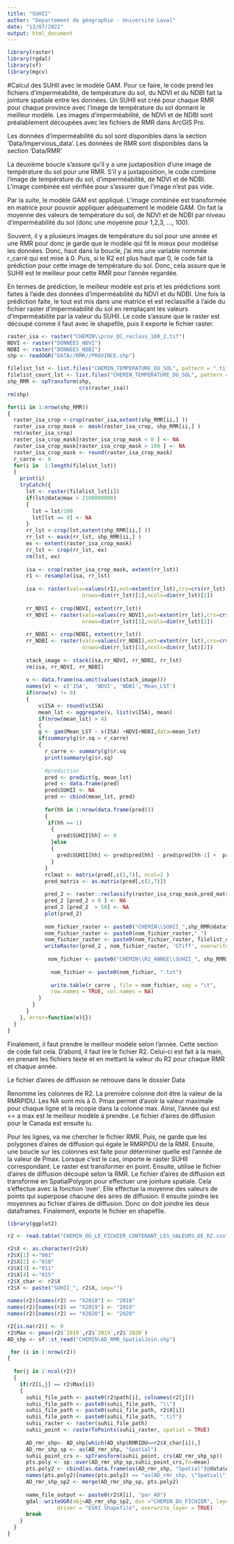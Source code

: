 ```yaml
---
title: "SUHII"
author: "Departement de géographie - Université Laval"
date: "13/07/2021"
output: html_document
---
```


```r
library(raster)
library(rgdal)
library(sf)
library(mgcv)
```

#Calcul des SUHII avec le modèle GAM. 
Pour ce faire, le code prend les fichiers d'imperméabilité, de température du sol, du NDVI et du NDBI fait la jointure spatiale entre les données. Un SUHII est créé pour chaque RMR pour chaque province avec l'image de température du sol donnant le meilleur modèle. Les images d'imperméabilité, de NDVI et de NDBI sont préalablement découpées avec les fichiers de RMR dans ArcGIS Pro.

Les données d'imperméabilité du sol sont disponibles dans la section 'Data/Impervious_data'. Les données de RMR sont disponibles dans la section 'Data/RMR'

La deuxième boucle s'assure qu'il y a une juxtaposition d'une image de température du sol pour une RMR. S’il y a juxtaposition, le code combine l'image de température du sol, d'imperméabilité, de NDVI et de NDBI. L'image combinée est vérifiée pour s'assurer que l'image n'est pas vide. 

Par la suite, le modèle GAM est appliqué. L'image combinée est transformée en matrice pour pouvoir appliquer adéquatement le modèle GAM. On fait la moyenne des valeurs de température du sol, de NDVI et de NDBI par niveau d'imperméabilité du sol (donc une moyenne pour 1,2,3, ..., 100).

Souvent, il y a plusieurs images de température du sol pour une année et une RMR pour donc je garde que le modèle qui fit le mieux pour modélise les données. Donc, haut dans la boucle, j'ai mis une variable nommée r_carré qui est mise à 0. Puis, si le R2 est plus haut que 0, le code fait la prédiction pour cette image de température du sol. Donc, cela assure que le SUHII est le meilleur pour cette RMR pour l'année regardée. 

En termes de prédiction, le meilleur modèle est pris et les prédictions sont faites à l'aide des données d'imperméabilité du NDVI et du NDBI. Une fois la prédiction faite, le tout est mis dans une matrice et est reclassifié à l'aide du fichier raster d'imperméabilité du sol en remplaçant les valeurs d'imperméabilité par la valeur du SUHII. Le code s'assure que le raster est découpé comme il faut avec le shapefile, puis il exporte le fichier raster.
 
```r
raster_isa <- raster("CHEMIN\\prov_QC_reclass_100_2.tif")
NDVI <- raster("DONNÉES_NDVI")
NDBI <- raster("DONNÉES_NDBI")
shp <- readOGR("DATA//RMR//PROVINCE.shp")

filelist_lst <- list.files("CHEMIN_TEMPERATURE_DU_SOL", pattern = ".tif", full.names = TRUE)
filelist_court_lst <- list.files("CHEMIN_TEMPERATURE_DU_SOL", pattern = ".tif")
shp_RMR <- spTransform(shp,
                       crs(raster_isa))
rm(shp)

for(ii in 1:nrow(shp_RMR))
{
  raster_isa_crop <-crop(raster_isa,extent(shp_RMR[ii,] ))
  raster_isa_crop_mask <- mask(raster_isa_crop, shp_RMR[ii,] )
  rm(raster_isa_crop)
  raster_isa_crop_mask[raster_isa_crop_mask < 0 ] <- NA
  raster_isa_crop_mask[raster_isa_crop_mask > 100 ] <- NA
  raster_isa_crop_mask <- round(raster_isa_crop_mask)
  r_carre <- 0
  for(i in  1:length(filelist_lst))
  {
    print(i)
    tryCatch({
      lst <- raster(filelist_lst[i])
      if(lst@data@max > 2100000000)
      {
        lst = lst/100
        lst[lst == 0] <- NA
      }
      rr_lst <-crop(lst,extent(shp_RMR[ii,] ))
      rr_lst <- mask(rr_lst, shp_RMR[ii,] )
      ex <- extent(raster_isa_crop_mask)
      rr_lst <- crop(rr_lst, ex)
      rm(lst, ex)
        
      isa <- crop(raster_isa_crop_mask, extent(rr_lst))
      r1 <- resample(isa, rr_lst)
      
      isa <- raster(vals=values(r1),ext=extent(rr_lst),crs=crs(rr_lst),
                        nrows=dim(rr_lst)[1],ncols=dim(rr_lst)[2])
      
      rr_NDVI <- crop(NDVI, extent(rr_lst))
      rr_NDVI <- raster(vals=values(rr_NDVI),ext=extent(rr_lst),crs=crs(rr_lst),
                        nrows=dim(rr_lst)[1],ncols=dim(rr_lst)[2])
      
      rr_NDBI <- crop(NDBI, extent(rr_lst))
      rr_NDBI <- raster(vals=values(rr_NDBI),ext=extent(rr_lst),crs=crs(rr_lst),
                        nrows=dim(rr_lst)[1],ncols=dim(rr_lst)[2])
      
      stack_image <- stack(isa,rr_NDVI, rr_NDBI, rr_lst)
      rm(isa, rr_NDVI, rr_NDBI)
      
      v <- data.frame(na.omit(values(stack_image)))
      names(v) <- c('ISA',  'NDVI', 'NDBI','Mean_LST')
      if(nrow(v) != 0)
      {
          v$ISA <- round(v$ISA)
          mean_lst <- aggregate(v, list(v$ISA), mean)
          if(nrow(mean_lst) > 4)
          {
          g <- gam(Mean_LST ~ s(ISA) +NDVI+NDBI,data=mean_lst)
          if(summary(g)$r.sq > r_carre)
          {
            r_carre <- summary(g)$r.sq
            print(summary(g)$r.sq)
            
            #prediction
            pred <- predict(g, mean_lst)
            pred <- data.frame(pred)
            pred$SUHII <- NA
            pred <- cbind(mean_lst, pred)
  
            for(hh in 1:nrow(data.frame(pred)))
            {
             if(hh == 1)
              {
                pred$SUHII[hh] <- 0
              }else
              {
                pred$SUHII[hh] <- pred$pred[hh] - pred$pred[hh-1] +  pred$SUHII[hh-1]
              }
            }
            rclmat <- matrix(pred[,c(2,7)], ncol=2 )
            pred_matrix <- as.matrix(pred[,c(2,7)])
  
            pred_2 <- raster::reclassify(raster_isa_crop_mask,pred_matrix)
            pred_2 [pred_2 < 0 ] <- NA
            pred_2 [pred_2  > 50] <- NA
            plot(pred_2)
            
            nom_fichier_raster <- paste0("CHEMIN\\SUHII_",shp_RMR@data$RMRIDU[ii]) 
            nom_fichier_raster <- paste0(nom_fichier_raster,"_") 
            nom_fichier_raster <- paste0(nom_fichier_raster, filelist_court_lst[i])
            writeRaster(pred_2 , nom_fichier_raster, 'GTiff', overwrite=TRUE)
            
             nom_fichier <- paste0("CHEMIN\\R2_ANNEE\\SUHII_", shp_RMR@data$RMRIDU[ii])
             
              nom_fichier <- paste0(nom_fichier, ".txt")
              
              write.table(r_carre , file = nom_fichier, sep = "\t",
              row.names = TRUE, col.names = NA)
          }
        }
      }
    }, error=function(e){})
  } 
}
```

Finalement, il faut prendre le meilleur modèle selon l'année. Cette section de code fait cela. D'abord, il faut lire le fichier R2. Celui-ci est fait à la main, en prenant les fichiers texte et en mettant la valeur du R2 pour chaque RMR et chaque année. 

Le fichier d'aires de diffusion se retrouve dans le dossier Data

Renomme les colonnes de R2. La première colonne doit être la valeur de la RMRPIDU. Les NA sont mis à 0. Pmax permet d'avoir la valeur maximale pour chaque ligne et la recopie dans la colonne max. Ainsi, l'année qui est == a max est le meilleur modèle à prendre. Le fichier d'aires de diffusion pour le Canada est ensuite lu.

Pour les lignes, va me chercher le fichier RMR. Puis, ne garde que les polygones d'aires de diffusion qui égale le RMRPIDU de la RMR. Ensuite, une boucle sur les colonnes est faite pour déterminer quelle est l'année de la valeur de Pmax. Lorsque c'est le cas, importe le raster SUHII correspondant. Le raster est transformer en point. Ensuite, utilise le fichier d'aires de diffusion découpé selon la RMR. Le fichier d'aires de diffusion est transformé en SpatialPolygon pour effectuer une jointure spatiale. Cela s'effectue avec la fonction 'over'. Elle effectue la moyenne des valeurs de points qui superpose chacune des aires de diffusion. Il ensuite joindre les moyennes au fichier d'aires de diffusion. Donc on doit joindre les deux dataframes. Finalement, exporte le fichier en shapefile.


```r
library(ggplot2)

r2 <- read.table("CHEMIN_OÙ_LE_FICHIER_CONTENANT_LES_VALEURS_DE_R2.csv", sep =";", header = TRUE)

r2$X <- as.character(r2$X)
r2$X[1] <-"001" 
r2$X[2] <-"010"
r2$X[3] <-"011"
r2$X[4] <-"015" 
r2$X_char <- r2$X
r2$X <- paste("SUHII_", r2$X, sep="") 
  
names(r2)[names(r2) == "X2018"] <- "2018"
names(r2)[names(r2) == "X2019"] <- "2019"
names(r2)[names(r2) == "X2020"] <- "2020"

r2[is.na(r2)] <- 0
r2$Max <- pmax(r2$`2018`,r2$`2019`,r2$`2020`)
AD_shp <- sf::st_read("CHEMIN\AD_RMR_SpatialJoin.shp") 

 for (i in 1:nrow(r2))
{
  
  for(j in 2:ncol(r2))
  {
    if(r2[i,j] == r2$Max[i])
    {
      suhii_file_path <- paste0(r2$path[i], colnames(r2[j]))
      suhii_file_path <- paste0(suhii_file_path, "\\")
      suhii_file_path <- paste0(suhii_file_path, r2$X[i])
      suhii_file_path <- paste0(suhii_file_path, ".tif")
      suhii_raster <- raster(suhii_file_path)
      suhii_point <- rasterToPoints(suhii_raster, spatial = TRUE)
      
      AD_rmr_shp<- AD_shp[which(AD_shp$RMRIDU==r2$X_char[i]),]
      AD_rmr_shp_sp <- as(AD_rmr_shp, "Spatial")
      suhii_point_crs <- spTransform(suhii_point, crs(AD_rmr_shp_sp))
      pts.poly <- sp::over(AD_rmr_shp_sp,suhii_point_crs,fn=mean)
      pts.poly2 <- cbind(as.data.frame(as(AD_rmr_shp, "Spatial")@data$ADIDU), pts.poly)
      names(pts.poly2)[names(pts.poly2) == "as(AD_rmr_shp, \"Spatial\")@data$ADIDU"] <- "ADIDU"
      AD_rmr_shp_sp2 <- merge(AD_rmr_shp_sp, pts.poly2)
      
      name_file_output <- paste0(r2$X[i], "par_AD")
      gdal::writeOGR(obj=AD_rmr_shp_sp2, dsn ="CHEMIN_DU_FICHIER", layer =  name_file_output,
                driver = "ESRI Shapefile", overwrite_layer = TRUE) 
      break
    }
  }
}
```

